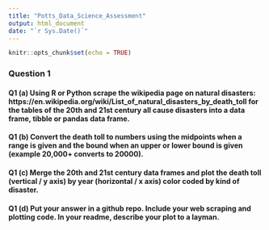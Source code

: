 ```yaml
---
title: "Potts_Data_Science_Assessment"
output: html_document
date: "`r Sys.Date()`"
---
```


```r
knitr::opts_chunk$set(echo = TRUE)
```

### Question 1
#### Q1 (a) Using R or Python scrape the wikipedia page on natural disasters: https://en.wikipedia.org/wiki/List_of_natural_disasters_by_death_toll for the tables of the 20th and 21st century all cause disasters into a data frame, tibble or pandas data frame.


#### Q1 (b) Convert the death toll to numbers using the midpoints when a range is given and the bound when an upper or lower bound is given (example 20,000+ converts to 20000).

#### Q1 (c) Merge the 20th and 21st century data frames and plot the death toll (vertical / y axis) by year (horizontal / x axis) color coded by kind of disaster.

#### Q1 (d) Put your answer in a github repo. Include your web scraping and plotting code. In your readme, describe your plot to a layman.
